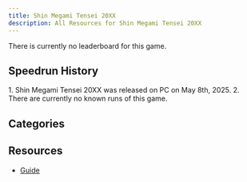 ```yaml
---
title: Shin Megami Tensei 20XX
description: All Resources for Shin Megami Tensei 20XX
---
```



<DocsHero 
    content="Shin Megami Tensei: 20XX originally released for Japanese mobile phones in 2004. Developed by Atlus, it acts a prequel to 1994 title Shin Megami Tensei II, taking place decades prior. It is set in the near-future city of Tokyo Millennium, built after an event called the Great Destruction, and follows a young boy living in the Valhalla slums area of the city."
    srcUrl={cover}
    alt="Shin Megami Tensei 20XX Cover"
/>

<Card title='Leaderboard'>There is currently no leaderboard for this game.</Card>

## Speedrun History

<Tabs>
<TabItem label="Any%">
<Steps> 
1. Shin Megami Tensei 20XX was released on PC on May 8th, 2025.
2. There are currently no known runs of this game.
</Steps>
</TabItem>
</Tabs>

## Categories
<CardGrid>
    <Card title="Any%"></Card>
</CardGrid>

## Resources
- [Guide](https://bozumemo.jp/category/sin-megaten-20xx/)